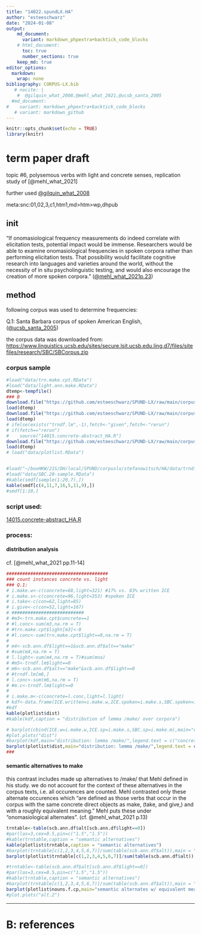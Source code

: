 ```yaml
---
title: "14022.spundLX.HA"
author: "esteeschwarz"
date: "2024-01-08"
output:
    md_document:
      variant: markdown_phpextra+backtick_code_blocks
    # html_document:
      toc: true
      number_sections: true
    keep_md: true
editor_options:
  markdown:
    wrap: none
bibliography: CORPUS-LX.bib
   # nocite: |
    #  @gilquin_what_2008,@mehl_what_2021,@ucsb_santa_2005
  #md_document:
#    variant: markdown_phpextra+backtick_code_blocks
   # variant: markdown_github
---
```


```r
knitr::opts_chunk$set(echo = TRUE)
library(knitr)
```

# term paper draft

topic #6, polysemous verbs with light and concrete senses, replication study of
[@mehl_what_2021]

further used
[@gilquin_what_2008](https://dial.uclouvain.be/pr/boreal/object/boreal:75833)

meta:snc:01,02,3,c1,htm1,md>htm>wp,dhpub

## init

"If onomasiological frequency measurements do indeed correlate with elicitation
tests, potential impact would be immense. Researchers would be able to examine
onomasiological frequencies in spoken corpora rather than performing
elicitation tests. That possibility would facilitate cognitive research into
languages and varieties around the world, without the necessity of in situ
psycholinguistic testing, and would also encourage the creation of more spoken
corpora." ([@mehl_what_2021](https://doi.org/10.1515/cllt-2017-0039)[
p.23](https://doi.org/10.1515/cllt-2017-0039))

## method

following corpus was used to determine frequencies:

Q.1: Santa Barbara corpus of spoken American English,
([@ucsb_santa_2005](https://www.linguistics.ucsb.edu/research/santa-barbara-corpus))

the corpus data was downloaded from:
<https://www.linguistics.ucsb.edu/sites/secure.lsit.ucsb.edu.ling.d7/files/sitefiles/research/SBC/SBCorpus.zip>

### corpus sample

```r
#load("data/trn.make.cpt.RData")
#load("data/light.ann.make.RData")
dtemp<-tempfile()
### B
download.file("https://github.com/esteeschwarz/SPUND-LX/raw/main/corpusLX/14015-HA/data/SBC.ann.df.RData",dtemp)
load(dtemp)
download.file("https://github.com/esteeschwarz/SPUND-LX/raw/main/corpusLX/14015-HA/data/SBC.20-sample.RData",dtemp)
load(dtemp)
# ifelse(exists("trndf.lm",-1),fetch<-"given",fetch<-"rerun")
# if(fetch=="rerun")
#    source("14015.concrete-abstract_HA.R")
download.file("https://github.com/esteeschwarz/SPUND-LX/raw/main/corpusLX/14015-HA/data/plotlist.RData",dtemp)
load(dtemp)
# load("data/plotlist.RData")


#load("~/boxHKW/21S/DH/local/SPUND/corpuslx/stefanowitsch/HA/data/trndf.lm.cpt.RData")
#load("data/SBC.20-sample.RData")
#kable(smdf[sample(1:20,7),])
kable(smdf[c(4,11,7,16,5,11,9),])
#smdf[1:10,]
```

### script used:

[14015.concrete-abstract_HA.R](https://github.com/esteeschwarz/SPUND-LX/blob/main/corpusLX/14015-HA/14015.concrete-abstract_HA.R)

### process:

#### distribution analysis

cf. [@mehl_what_2021 pp.11-14]

```r
######################################
### count instances concrete vs. light
### Q.1:
# i.make.w<-c(concrete=68,light=321) #17% vs. 83% written ICE
# i.make.s<-c(concrete=96,light=353) #spoken ICE
# i.take<-c(con=62,light=85)
# i.give<-c(con=52,light=167)
# ###########################
# #m3<-trn.make.cpt$concrete==1
# #l.conc<-sum(m3,na.rm = T)
# #trn.make.cpt$light[m3]<-0
# #l.conc<-sum(trn.make.cpt$light==0,na.rm = T)
#
# m4<-scb.ann.df$light==1&scb.ann.df$alt=="make"
# #sum(m4,na.rm = T)
# l.light<-sum(m4,na.rm = T)#sum(mna)
# #m5<-trndf.lm$light==0
# m6<-scb.ann.df$alt=="make"&scb.ann.df$light==0
# #trndf.lm[m6,]
# l.conc<-sum(m6,na.rm = T)
# #m.c<-trndf.lm$light==0
#
# i.make.m<-c(concrete=l.conc,light=l.light)
# kdf<-data.frame(ICE.written=i.make.w,ICE.spoken=i.make.s,SBC.spoken=i.make.m)
#kdf
kable(plotlist$dist)
#kable(kdf,caption = "distribution of lemma /make/ over corpora")
```

```r
# barplot(cbind(ICE.w=i.make.w,ICE.sp=i.make.s,SBC.sp=i.make.m),main="distribution: lemma /make/",legend.text = c("concrete use","light use"))
#plot.plots("dist")
#barplot(kdf,main="distribution: lemma /make/",legend.text = c("concrete use","light use"))
barplot(plotlist$dist,main="distribution: lemma /make/",legend.text = c("concrete use","light use"))
###
```

#### semantic alternatives to make

this contrast includes made up alternatives to /make/ that Mehl defined in his
study. we do not account for the context of these alternatives in the corpus
texts, i.e. all occurences are counted. Mehl contrasted only these alternate
occurences which "are defined as those verbs that occur in the corpus with the
same concrete direct objects as make, (take, and give,) and with a roughly
equivalent meaning." Mehl puts these under "onomasiological alternates". (cf.
@mehl_what_2021 p.13)

```r
trntable<-table(scb.ann.df$alt[scb.ann.df$light==0])
#par(las=3,cex=0.5,pin=c("1.5","1.5"))
#kable(trntable,caption = "semantic alternatives")
kable(plotlist$trntable,caption = "semantic alternatives")
#barplot(trntable[c(1,2,3,4,5,6,7)]/sum(table(scb.ann.df$alt)),main = "SBC concrete /make/ vs. alternate",ylab = "% in corpus")
barplot(plotlist$trntable[c(1,2,3,4,5,6,7)]/sum(table(scb.ann.df$alt)),main = "SBC concrete /make/ vs. alternate",ylab = "% in corpus")
```

```r
#trntable<-table(scb.ann.df$alt[scb.ann.df$light==0])
#par(las=3,cex=0.5,pin=c("1.5","1.5"))
#kable(trntable,caption = "semantic alternatives")
#barplot(trntable[c(1,2,3,4,5,6,7)]/sum(table(scb.ann.df$alt)),main = "SBC concrete /make/ vs. alternate",ylab = "% in corpus")
barplot(plotlist$nouns.f.cp,main="semantic alternates w/ equivalent meaning",ylab = "% in corpus")
#plot.plots("alt.2")
```

------------------------------------------------------------------------

# B: references
